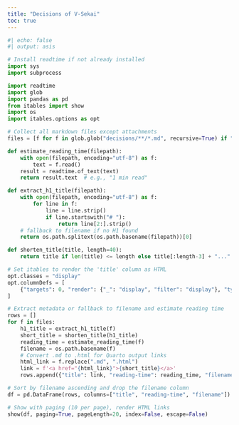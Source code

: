```yaml
---
title: "Decisions of V-Sekai"
toc: true
---
```


```python
#| echo: false
#| output: asis

# Install readtime if not already installed
import sys
import subprocess

import readtime
import glob
import pandas as pd
from itables import show
import os
import itables.options as opt

# Collect all markdown files except attachments
files = [f for f in glob.glob("decisions/**/*.md", recursive=True) if "decisions/attachments/" not in f]

def estimate_reading_time(filepath):
    with open(filepath, encoding="utf-8") as f:
        text = f.read()
    result = readtime.of_text(text)
    return result.text  # e.g., "1 min read"

def extract_h1_title(filepath):
    with open(filepath, encoding="utf-8") as f:
        for line in f:
            line = line.strip()
            if line.startswith("# "):
                return line[2:].strip()
    # fallback to filename if no H1 found
    return os.path.splitext(os.path.basename(filepath))[0]

def shorten_title(title, length=40):
    return title if len(title) <= length else title[:length-3] + "..."

# Set itables to render the 'title' column as HTML
opt.classes = "display"
opt.columnDefs = [
    {"targets": 0, "render": {"_": "display", "filter": "display"}, "type": "html"}
]

# Extract metadata or fallback to filename and estimate reading time
rows = []
for f in files:
    h1_title = extract_h1_title(f)
    short_title = shorten_title(h1_title)
    reading_time = estimate_reading_time(f)
    filename = os.path.basename(f)
    # Convert .md to .html for Quarto output links
    html_link = f.replace(".md", ".html")
    link = f'<a href="{html_link}">{short_title}</a>'
    rows.append({"title": link, "reading-time": reading_time, "filename": filename})

# Sort by filename ascending and drop the filename column
df = pd.DataFrame(rows, columns=["title", "reading-time", "filename"]).sort_values("filename", ascending=False).drop(columns=["filename"])

# Show with paging (10 per page), render HTML links
show(df, paging=True, pageLength=20, index=False, escape=False)
```
